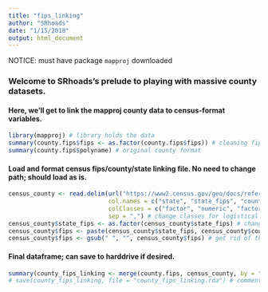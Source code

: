 ```yaml
---
title: "fips_linking"
author: "SRhoads"
date: "1/15/2018"
output: html_document
---
```

NOTICE: must have package `mapproj` downloaded

### Welcome to **SRhoads's prelude to playing with massive county datasets**. 
#### Here, we'll get to link the mapproj county data to census-format variables.

```r
library(mapproj) # library holds the data
summary(county.fips$fips <- as.factor(county.fips$fips)) # cleaning fips ID code
summary(county.fips$polyname) # original county format
```


#### Load and format census fips/county/state linking file. **No need to change path**; should load as is.

```r
census_county <- read.delim(url("https://www2.census.gov/geo/docs/reference/codes/files/national_county.txt"), 
                            col.names = c("state", "state_fips", "county_fips", "county", "fips_class_code"), 
                            colClasses = c("factor", "numeric", "factor", "factor", "factor"),
                            sep = ",") # change classes for logistical reasons (need county_fips to be 3 digits for mapping, so read as factor)
census_county$state_fips <- as.factor(census_county$state_fips) # change state_fips to factor now instead of prior step bc we don't want extra 0s digit in front
census_county$fips <- paste(census_county$state_fips, census_county$county_fips) # basically same as concatenate in excel (joining state + county fips)
census_county$fips <- gsub(" ", "", census_county$fips) # get rid of the space to match mapproj fips IDs
```


#### **Final dataframe**; can save to harddrive if desired.

```r
summary(county_fips_linking <- merge(county.fips, census_county, by = "fips", all = T)) # merge/join mapproj df with census_county linking file by fips
# save(county_fips_linking, file = "county_fips_linking.rda") # commented out, but running like will download r data file
```
